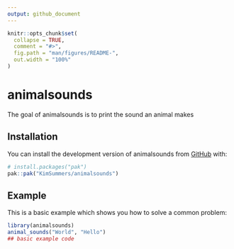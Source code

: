 ```yaml
---
output: github_document
---
```


<!-- README.md is generated from README.Rmd. Please edit that file -->

```r
knitr::opts_chunk$set(
  collapse = TRUE,
  comment = "#>",
  fig.path = "man/figures/README-",
  out.width = "100%"
)
```

# animalsounds

<!-- badges: start -->
<!-- badges: end -->

The goal of animalsounds is to print the sound an animal makes

## Installation

You can install the development version of animalsounds from [GitHub](https://github.com/) with:

``` r
# install.packages("pak")
pak::pak("KimSummers/animalsounds")
```

## Example

This is a basic example which shows you how to solve a common problem:

```r
library(animalsounds)
animal_sounds("World", "Hello")
## basic example code
```
